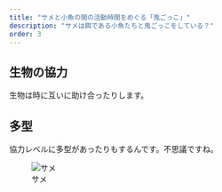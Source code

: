 ```yaml
---
title: "サメと小魚の間の活動時間をめぐる「鬼ごっこ」"
description: "サメは餌である小魚たちと鬼ごっこをしている？"
order: 3
---
```


## 生物の協力
生物は時に互いに助け合ったりします。

## 多型
協力レベルに多型があったりもするんです。不思議ですね。

![サメ](shark_swim_time/shark.jpg)
